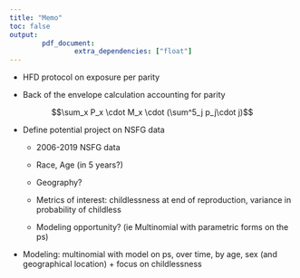 ```yaml
---
title: "Memo"
toc: false
output: 
        pdf_document:
                extra_dependencies: ["float"]
---
```


* HFD protocol on exposure per parity

* Back of the envelope calculation accounting for parity

$$\sum_x P_x \cdot M_x \cdot (\sum^5_j p_j\cdot j)$$

* Define potential project on NSFG data

    * 2006-2019 NSFG data
    
    * Race, Age (in 5 years?)
    
    * Geography?
    
    * Metrics of interest: childlessness at end of reproduction, variance in probability of childless
    
    * Modeling opportunity? (ie Multinomial with parametric forms on the ps)


* Modeling: multinomial with model on ps, over time, by age, sex (and geographical location) + focus on childlessness 




